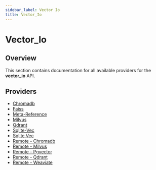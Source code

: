 ```yaml
---
sidebar_label: Vector Io
title: Vector_Io
---
```


# Vector_Io

## Overview

This section contains documentation for all available providers for the **vector_io** API.

## Providers

- [Chromadb](./inline_chromadb)
- [Faiss](./inline_faiss)
- [Meta-Reference](./inline_meta-reference)
- [Milvus](./inline_milvus)
- [Qdrant](./inline_qdrant)
- [Sqlite-Vec](./inline_sqlite-vec)
- [Sqlite Vec](./inline_sqlite_vec)
- [Remote - Chromadb](./remote_chromadb)
- [Remote - Milvus](./remote_milvus)
- [Remote - Pgvector](./remote_pgvector)
- [Remote - Qdrant](./remote_qdrant)
- [Remote - Weaviate](./remote_weaviate)
